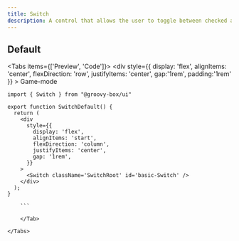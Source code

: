 ```yaml
---
title: Switch
description: A control that allows the user to toggle between checked and not checked.
---
```


## Default


<Tabs items={['Preview', 'Code']}>
  <Tab value='Preview'>
  <ComponenentWrapper>
       <div
      style={{
        display: 'flex',
        alignItems: 'center',
        flexDirection: 'row',
        justifyItems: 'center',
        gap:'1rem',
        padding:'1rem'
      }}
    >
    <Text variant="Heading-5">Game-mode</Text>
     <Switch className='SwitchRoot' id='basic-Switch' />
    </div>
  </ComponenentWrapper>

  </Tab>
  <Tab value='Code'>
  
```tsx
import { Switch } from "@groovy-box/ui"

export function SwitchDefault() {
  return (
    <div
      style={{
        display: 'flex',
        alignItems: 'start',
        flexDirection: 'column',
        justifyItems: 'center',
        gap: '1rem',
      }}
    >
      <Switch className='SwitchRoot' id='basic-Switch' />
    </div>
  );
}

    ```

    </Tab>

</Tabs>
